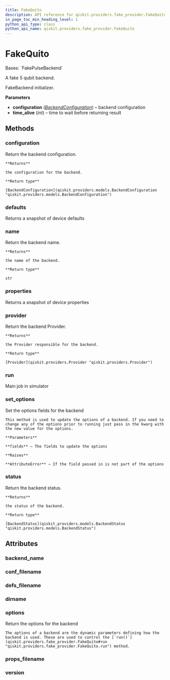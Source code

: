 ```yaml
---
title: FakeQuito
description: API reference for qiskit.providers.fake_provider.FakeQuito
in_page_toc_min_heading_level: 1
python_api_type: class
python_api_name: qiskit.providers.fake_provider.FakeQuito
---
```


# FakeQuito

<Class id="qiskit.providers.fake_provider.FakeQuito" isDedicatedPage={true} github="https://github.com/qiskit/qiskit/tree/stable/0.24/qiskit/providers/fake_provider/backends/quito/fake_quito.py" signature="FakeQuito">
  Bases: `FakePulseBackend`

  A fake 5 qubit backend.

  FakeBackend initializer.

  **Parameters**

  *   **configuration** ([*BackendConfiguration*](qiskit.providers.models.BackendConfiguration "qiskit.providers.models.BackendConfiguration")) – backend configuration
  *   **time\_alive** (*int*) – time to wait before returning result

  ## Methods

  <span id="qiskit-providers-fake-provider-fakequito-configuration" />

  ### configuration

  <Function id="qiskit.providers.fake_provider.FakeQuito.configuration" signature="FakeQuito.configuration()">
    Return the backend configuration.

    **Returns**

    the configuration for the backend.

    **Return type**

    [BackendConfiguration](qiskit.providers.models.BackendConfiguration "qiskit.providers.models.BackendConfiguration")
  </Function>

  <span id="qiskit-providers-fake-provider-fakequito-defaults" />

  ### defaults

  <Function id="qiskit.providers.fake_provider.FakeQuito.defaults" signature="FakeQuito.defaults()">
    Returns a snapshot of device defaults
  </Function>

  <span id="qiskit-providers-fake-provider-fakequito-name" />

  ### name

  <Function id="qiskit.providers.fake_provider.FakeQuito.name" signature="FakeQuito.name()">
    Return the backend name.

    **Returns**

    the name of the backend.

    **Return type**

    str
  </Function>

  <span id="qiskit-providers-fake-provider-fakequito-properties" />

  ### properties

  <Function id="qiskit.providers.fake_provider.FakeQuito.properties" signature="FakeQuito.properties()">
    Returns a snapshot of device properties
  </Function>

  <span id="qiskit-providers-fake-provider-fakequito-provider" />

  ### provider

  <Function id="qiskit.providers.fake_provider.FakeQuito.provider" signature="FakeQuito.provider()">
    Return the backend Provider.

    **Returns**

    the Provider responsible for the backend.

    **Return type**

    [Provider](qiskit.providers.Provider "qiskit.providers.Provider")
  </Function>

  <span id="qiskit-providers-fake-provider-fakequito-run" />

  ### run

  <Function id="qiskit.providers.fake_provider.FakeQuito.run" signature="FakeQuito.run(run_input, **kwargs)">
    Main job in simulator
  </Function>

  <span id="qiskit-providers-fake-provider-fakequito-set-options" />

  ### set\_options

  <Function id="qiskit.providers.fake_provider.FakeQuito.set_options" signature="FakeQuito.set_options(**fields)">
    Set the options fields for the backend

    This method is used to update the options of a backend. If you need to change any of the options prior to running just pass in the kwarg with the new value for the options.

    **Parameters**

    **fields** – The fields to update the options

    **Raises**

    **AttributeError** – If the field passed in is not part of the options
  </Function>

  <span id="qiskit-providers-fake-provider-fakequito-status" />

  ### status

  <Function id="qiskit.providers.fake_provider.FakeQuito.status" signature="FakeQuito.status()">
    Return the backend status.

    **Returns**

    the status of the backend.

    **Return type**

    [BackendStatus](qiskit.providers.models.BackendStatus "qiskit.providers.models.BackendStatus")
  </Function>

  ## Attributes

  ### backend\_name

  <Attribute id="qiskit.providers.fake_provider.FakeQuito.backend_name" attributeValue="'fake_quito'" />

  ### conf\_filename

  <Attribute id="qiskit.providers.fake_provider.FakeQuito.conf_filename" attributeValue="'conf_quito.json'" />

  ### defs\_filename

  <Attribute id="qiskit.providers.fake_provider.FakeQuito.defs_filename" attributeValue="'defs_quito.json'" />

  ### dirname

  <Attribute id="qiskit.providers.fake_provider.FakeQuito.dirname" attributeValue="'/home/computertreker/git/qiskit/qiskit/.tox/docs/lib/python3.8/site-packages/qiskit/providers/fake_provider/backends/quito'" />

  ### options

  <Attribute id="qiskit.providers.fake_provider.FakeQuito.options">
    Return the options for the backend

    The options of a backend are the dynamic parameters defining how the backend is used. These are used to control the [`run()`](qiskit.providers.fake_provider.FakeQuito#run "qiskit.providers.fake_provider.FakeQuito.run") method.
  </Attribute>

  ### props\_filename

  <Attribute id="qiskit.providers.fake_provider.FakeQuito.props_filename" attributeValue="'props_quito.json'" />

  ### version

  <Attribute id="qiskit.providers.fake_provider.FakeQuito.version" attributeValue="1" />
</Class>

